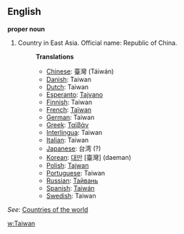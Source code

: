 ==English==

'''proper noun'''

# Country in East Asia. Official name: Republic of China.
#:'''Translations'''
#:*[[Chinese]]: 臺灣 (Táiwán)
#:*[[Danish]]: Taiwan
#:*[[Dutch]]: Taiwan
#:*[[Esperanto]]: [[Tajvano]]
#:*[[Finnish]]: Taiwan
#:*[[French]]: [[Taïwan]]
#:*[[German]]: Taiwan
#:*[[Greek]]: [[Ταϊβάν]]
#:*[[Interlingua]]: Taiwan
#:*[[Italian]]: Taiwan
#:*[[Japanese]]: 台湾 (?)
#:*[[Korean]]: [[대만]] [臺灣] (daeman)
#:*[[Polish]]: [[Tajwan]]
#:*[[Portuguese]]: Taiwan
#:*[[Russian]]: [[Тайвань]]
#:*[[Spanish]]: [[Taiwán]]
#:*[[Swedish]]: Taiwan

''See'': [[Countries of the world]]

[[w:Taiwan]]